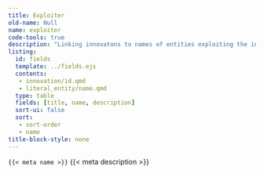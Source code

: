 ```yaml
---
title: Exploiter
old-name: Null
name: exploiter
code-tools: true
description: "Linking innovatons to names of entities exploiting the innovation"
listing:
  id: fields
  template: ../fields.ejs
  contents:
   - innovation/id.qmd
   - literal_entity/name.qmd
  type: table
  fields: [title, name, description]
  sort-ui: false
  sort:
   - sort-order
   - name
title-block-style: none
---
```


<code>{{< meta name >}}</code>
{{< meta description >}}


:::{ #Fields }
:::
